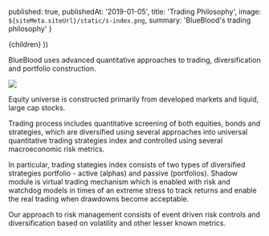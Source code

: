 

  published: true,
  publishedAt: '2019-01-05',
  title: 'Trading Philosophy',
  image: `${siteMeta.siteUrl}/static/s-index.png`,
  summary: 'BlueBlood\'s trading philosophy'
}

  <BlogPost path={router.pathname} meta={meta}>
    {children}
  </BlogPost>
))

BlueBlood uses advanced quantitative approaches to trading, diversification and portfolio construction.

![](../static/s-index.png)

Equity universe is constructed primarily from developed markets and liquid, large cap stocks.

Trading process includes quantitative screening of both equities, bonds and strategies, which are diversified using several approaches into universal quantitative trading strategies index and controlled using several macroeconomic risk metrics.

In particular, trading stategies index consists of two types of diversified strategies portfolio - active (alphas) and passive (portfolios). Shadow module is virtual trading mechanism which is enabled with risk and watchdog models in times of an extreme stress to track returns and enable the real trading when drawdowns become acceptable.

Our approach to risk management consists of event driven risk controls and diversification based on volatility and other lesser known metrics.

